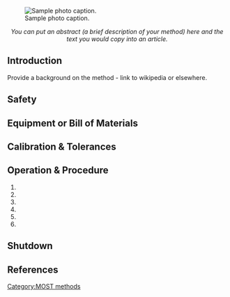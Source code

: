 {{MOST}}

<!-- Comments that appear only in the edit view are formatted like this. -->
<!-- These comments are offered as an aid as you get started. Remove as you wish. -->
<!-- next line is the code for inserting an image; delete if you don't have an image yet -->
[[File:Imageneeded.png|thumb|right|Sample photo caption.]]

<center>''You can put an abstract (a brief description of your method) here and the text you would copy into an article. ''</center>

==Introduction==
Provide a background on the method - link to wikipedia or elsewhere.

==Safety==

==Equipment or Bill of Materials==

==Calibration & Tolerances==

==Operation & Procedure==
#
#
#
#
#
#

==Shutdown==


== References ==

<!-- This code is for placing the citation you included above.  If you did not use the <ref> code, please delete this. -->
<references/>


[[Category:MOST methods]]
